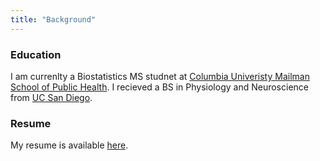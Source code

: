```yaml
---
title: "Background"
---
```


### Education
I am currenlty a Biostatistics MS studnet at [Columbia Univeristy Mailman School of Public Health](https://www.mailman.columbia.edu/). I recieved a BS in Physiology and Neuroscience from [UC San Diego](https://ucsd.edu/). 


### Resume
My resume is available [here](ShengnanSun_resume.pdf).